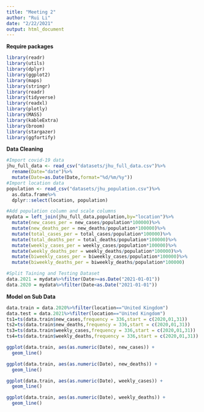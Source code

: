 ```yaml
---
title: "Meeting 2"
author: "Rui Li"
date: "2/22/2021"
output: html_document
---
```


**Require packages**
```r
library(readr)
library(utils)
library(dplyr)
library(ggplot2)
library(maps)
library(stringr)
library(readr)
library(tidyverse)
library(readxl)
library(plotly)
library(MASS)
library(kableExtra)
library(broom)
library(stargazer)
library(ggfortify)
```

**Data Cleaning**
```r
#Import covid-19 data
jhu_full_data <- read_csv("datasets/jhu_full_data.csv")%>%
  rename(Date="date")%>%
  mutate(Date=as.Date(Date,format="%d/%m/%y"))
#Import location data
population <- read_csv("datasets/jhu_population.csv")%>%
  as.data.frame%>%
  dplyr::select(location, population)

#Add population column and scale columns
mydata = left_join(jhu_full_data,population,by="location")%>%
  mutate(new_cases_per = new_cases/population*100000)%>%
  mutate(new_deaths_per = new_deaths/population*100000)%>%
  mutate(total_cases_per = total_cases/population*100000)%>%
  mutate(total_deaths_per = total_deaths/population*100000)%>%
  mutate(weekly_cases_per = weekly_cases/population*100000)%>%
  mutate(weekly_deaths_per = weekly_deaths/population*100000)%>%
  mutate(biweekly_cases_per = biweekly_cases/population*100000)%>%
  mutate(biweekly_deaths_per = biweekly_deaths/population*100000)

#Split Taining and Testing Dataset
data.2021 = mydata%>%filter(Date>=as.Date("2021-01-01"))
data.2020 = mydata%>%filter(Date<as.Date("2021-01-01"))
```

**Model on Sub Data**
```r
data.train = data.2020%>%filter(location=="United Kingdom")
data.test = data.2021%>%filter(location=="United Kingdom")
ts1=ts(data.train$new_cases,frequency = 336,start = c(2020,01,31))
ts2=ts(data.train$new_deaths,frequency = 336,start = c(2020,01,31))
ts3=ts(data.train$weekly_cases,frequency = 336,start = c(2020,01,31))
ts4=ts(data.train$weekly_deaths,frequency = 336,start = c(2020,01,31))

ggplot(data.train, aes(as.numeric(Date), new_cases)) +
  geom_line()

ggplot(data.train, aes(as.numeric(Date), new_deaths)) +
  geom_line()

ggplot(data.train, aes(as.numeric(Date), weekly_cases)) +
  geom_line()

ggplot(data.train, aes(as.numeric(Date), weekly_deaths)) +
  geom_line()
```


